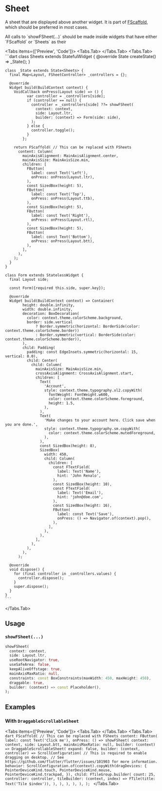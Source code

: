 
# Sheet

A sheet that are displayed above another widget. It is part of [FScaffold](/docs/layout/scaffold), which should be
preferred in most cases.

<LinkBadgeGroup>
    <LinkBadge label="API Reference" href="https://pub.dev/documentation/forui/latest/forui.widgets.sheet/forui.widgets.sheet-library.html"/>
</LinkBadgeGroup>

<Callout type="info">
    All calls to `showFSheet(...)` should be made inside widgets that have either `FScaffold` or `Sheets` as their
</Callout>

<Tabs items={['Preview', 'Code']}>
  <Tabs.Tab>
    <Widget name='sheets' query={{}} height={500}/>
  </Tabs.Tab>
  <Tabs.Tab>
    ```dart
    class Sheets extends StatefulWidget {
      @override
      State<Sheets> createState() => _State();
    }

    class _State extends State<Sheets> {
      final Map<Layout, FSheetController> _controllers = {};

      @override
      Widget build(BuildContext context) {
        VoidCallback onPress(Layout side) => () {
              var controller = _controllers[side];
              if (controller == null) {
                controller = _controllers[side] ??= showFSheet(
                  context: context,
                  side: Layout.ltr,
                  builder: (context) => Form(side: side),
                );
              } else {
                controller.toggle();
              }
            };

        return FScaffold( // This can be replaced with FSheets
          content: Column(
            mainAxisAlignment: MainAxisAlignment.center,
            mainAxisSize: MainAxisSize.min,
            children: [
              FButton(
                label: const Text('Left'),
                onPress: onPress(Layout.ltr),
              ),
              const SizedBox(height: 5),
              FButton(
                label: const Text('Top'),
                onPress: onPress(Layout.ttb),
              ),
              const SizedBox(height: 5),
              FButton(
                label: const Text('Right'),
                onPress: onPress(Layout.rtl),
              ),
              const SizedBox(height: 5),
              FButton(
                label: const Text('Bottom'),
                onPress: onPress(Layout.btt),
              ),
            ],
          ),
        );
      }
    }

    class Form extends StatelessWidget {
      final Layout side;

      const Form({required this.side, super.key});

      @override
      Widget build(BuildContext context) => Container(
            height: double.infinity,
            width: double.infinity,
            decoration: BoxDecoration(
              color: context.theme.colorScheme.background,
              border: side.vertical
                  ? Border.symmetric(horizontal: BorderSide(color: context.theme.colorScheme.border))
                  : Border.symmetric(vertical: BorderSide(color: context.theme.colorScheme.border)),
            ),
            child: Padding(
              padding: const EdgeInsets.symmetric(horizontal: 15, vertical: 8.0),
              child: Center(
                child: Column(
                  mainAxisSize: MainAxisSize.min,
                  crossAxisAlignment: CrossAxisAlignment.start,
                  children: [
                    Text(
                      'Account',
                      style: context.theme.typography.xl2.copyWith(
                        fontWeight: FontWeight.w600,
                        color: context.theme.colorScheme.foreground,
                        height: 1.5,
                      ),
                    ),
                    Text(
                      'Make changes to your account here. Click save when you are done.',
                      style: context.theme.typography.sm.copyWith(
                        color: context.theme.colorScheme.mutedForeground,
                      ),
                    ),
                    const SizedBox(height: 8),
                    SizedBox(
                      width: 450,
                      child: Column(
                        children: [
                          const FTextField(
                            label: Text('Name'),
                            hint: 'John Renalo',
                          ),
                          const SizedBox(height: 10),
                          const FTextField(
                            label: Text('Email'),
                            hint: 'john@doe.com',
                          ),
                          const SizedBox(height: 16),
                          FButton(
                            label: const Text('Save'),
                            onPress: () => Navigator.of(context).pop(),
                          ),
                        ],
                      ),
                    ),
                  ],
                ),
              ),
            ),
          );

      @override
      void dispose() {
        for (final controller in _controllers.values) {
          controller.dispose();
        }
        super.dispose();
      }
    }
    ```
  </Tabs.Tab>
</Tabs>

## Usage

### `showFSheet(...)`

```dart
showFSheet(
  context: context,
  side: Layout.ltr,
  useRootNavigator: true,
  useSafeArea: false,
  keepAliveOffstage: true,
  mainAxisMaxRatio: null,
  constraints: const BoxConstraints(maxWidth: 450, maxHeight: 450),
  draggable: true,
  builder: (context) => const Placeholder(),
);
```

## Examples

### With `DraggableScrollableSheet`

<Tabs items={['Preview', 'Code']}>
  <Tabs.Tab>
    <Widget name='sheets' query={{}} height={400} variant='draggable'/>
  </Tabs.Tab>
  <Tabs.Tab>
    ```dart
    FScaffold( // This can be replaced with FSheets
      content: FButton(
        label: const Text('Click me'),
        onPress: () => showFSheet(
          context: context,
          side: Layout.btt,
          mainAxisMaxRatio: null,
          builder: (context) => DraggableScrollableSheet(
            expand: false,
            builder: (context, controller) => ScrollConfiguration(
              // This is required to enable dragging on desktop.
              // See https://github.com/flutter/flutter/issues/101903 for more information.
              behavior: ScrollConfiguration.of(context).copyWith(dragDevices: {
                PointerDeviceKind.touch,
                PointerDeviceKind.mouse,
                PointerDeviceKind.trackpad,
              }),
              child: FTileGroup.builder(
                count: 25,
                controller: controller,
                tileBuilder: (context, index) => FTile(title: Text('Tile $index')),
              ),
            ),
          ),
        ),
      ),
    );
    ```
  </Tabs.Tab>
</Tabs>

